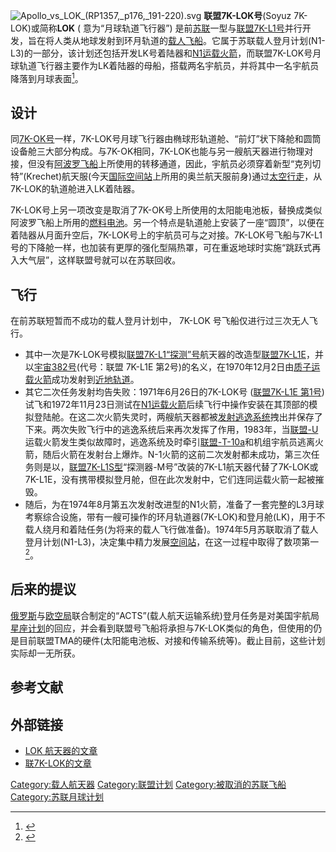 {{Infobox spacecraft class
| image = L2 (Lunar Orbit Module) (RP1357 p16, 31-220).svg
| caption = 月球轨道飞行器图
| name = 联盟7K-LOK号

| manufacturer = [[科罗廖夫能源火箭航天集团|科罗廖夫第一试验设计局]]
| designer     = [[谢尔盖·帕夫洛维奇·科罗廖夫|谢尔盖·科罗廖夫]]
| country      = [[前苏联|前苏联]]
| operator     = [[苏联太空计划|苏联太空计划]] 

| applications = 载人地月往返及[[绕月轨道|环月]]飞行

<!--Specifications-->
| spacecraft_type      =
| design_life          = 
| launch_mass          = 9850千克<br/>(21720磅)
| dry_mass             = 
| payload_capacity     = 
| crew_capacity        = 2名
| dimensions           = 长10.06米(33英尺)<br>直径2.93米(9.6英尺)
| volume               = 
| power                = 
| batteries            = 
| equipment            = 
| orbits               = [[近地轨道|近地轨道]]<br>地月空间<br>[[绕月轨道|环月轨道]]


<!--Production-->
| status = 已取消
| built    = 6艘
| launched = 5艘
| failed   = 4艘
| first    = 1970年12月2日
| last     = 1972年11月23日

<!--Related spacecraft-->
| derivedfrom = [[联盟7K-OK型|联盟7K-OK号]]
| derivatives = [[联盟7K-L1号|联盟7K-L1号]]绕月飞行<br/>[[联盟7K-OKS号|联盟7K-OKS号]]空间站货运船
| flown_with  = [[LK登月舱|LK登月舱]]
}}
[[File:Apollo_vs_LOK_(RP1357,_p176,_191-220).svg|right]]
'''联盟7K-LOK号'''(Soyuz 7K-LOK)或简称'''LOK''' ({{lang-ru|Лунный Орбитальный Корабль|translit=Lunniy Orbitalny Korabl}} 意为“月球轨道飞行器”) 是前[[苏联|苏联]]一型与[[联盟7K-L1号|联盟7K-L1号]]并行开发，旨在将人类从地球发射到环月轨道的[[载人飞船|载人飞船]]。它属于苏联载人登月计划(N1-L3)的一部分，该计划还包括开发LK号着陆器和[[N1运载火箭|N1运载火箭]]，而联盟7K-LOK号月球轨道飞行器主要作为LK着陆器的母船，搭载两名宇航员，并将其中一名宇航员降落到月球表面<ref name=L3>{{cite web|last=Wade|first=Mark|title=《L3》|url=http://www.astronautix.com/craft/l3.htm|work=Encyclopedia Astronautica|access-date=5 July 2011|url-status=dead|archive-url=https://www.webcitation.org/6GnfVkCZc?url=http://www.astronautix.com/craft/l3.htm|archive-date=22 May 2013}}</ref>。

==设计==
同[[联盟7K-OK型|7K-OK号]]一样，7K-LOK号月球飞行器由椭球形轨道舱、“前灯”状下降舱和圆筒设备舱三大部分构成。与7K-OK相同，7K-LOK也能与另一艘航天器进行物理对接，但没有[[阿波罗太空船|阿波罗飞船]]上所使用的转移通道，因此，宇航员必须穿着新型“克列切特”(Krechet)航天服(今天[[国际空间站|国际空间站]]上所用的奥兰航天服前身)通过[[舱外活动|太空行走]]，从7K-LOK的轨道舱进入LK着陆器。

7K-LOK号上另一项改变是取消了7K-OK号上所使用的太阳能电池板，替换成类似阿波罗飞船上所用的[[燃料电池|燃料电池]]。另一个特点是轨道舱上安装了一座“圆顶”，以便在着陆器从月面升空后，7K-LOK号上的宇航员可与之对接。7K-LOK号飞船与7K-L1号的下降舱一样，也加装有更厚的强化型隔热罩，可在重返地球时实施“跳跃式再入大气层”，这样联盟号就可以在苏联回收。
 

==飞行==
在前苏联短暂而不成功的载人登月计划中， 7K-LOK 号飞船仅进行过三次无人飞行。
 
*其中一次是7K-LOK号模拟[[联盟7K-L1号|联盟7K-L1“探测”号]]航天器的改造型[[联盟7K-L1E|联盟7K-L1E]]，并以[[宇宙382号|宇宙382号]](代号：联盟 7K-L1E 第2号)的名义，在1970年12月2日由[[质子运载火箭|质子运载火箭]]成功发射到[[近地轨道|近地轨道]]。
*其它二次任务发射均告失败：1971年6月26日的7K-LOK号 ([[联盟7K-L1E_第1号|联盟7K-L1E 第1号]]) 试飞和1972年11月23日测试在[[N1运载火箭|N1运载火箭]]后续飞行中操作安装在其顶部的模拟登陆舱。在这二次火箭失灵时，两艘航天器都被[[发射逃逸系统|发射逃逸系统]]拽出并保存了下来。两次失败飞行中的逃逸系统后来再次发挥了作用，1983年，当[[联盟-U|联盟-U]]运载火箭发生类似故障时，逃逸系统及时牵引[[联盟-T-10a|联盟-T-10a]]和机组宇航员逃离火箭，随后火箭在发射台上爆炸。N-1火箭的这前二次发射都未成功，第三次任务则是以，[[联盟7K-L1S型|联盟7K-L1S型]]“探测器-M号”改装的7K-L1航天器代替了7K-LOK或7K-L1E，没有携带模拟登月舱，但在此次发射中，它们连同运载火箭一起被摧毁。
*随后，为在1974年8月第五次发射改进型的N1火箭，准备了一套完整的L3月球考察综合设施，带有一艘可操作的环月轨道器(7K-LOK)和登月舱(LK)，用于不载人绕月和着陆任务(为将来的载人飞行做准备)。1974年5月苏联取消了载人登月计划(N1-L3)，决定集中精力发展[[空间站|空间站]]，在这一过程中取得了数项第一<ref>{{cite news|author=Mark Franchetti|title=Russia plans first men on Mars|url=http://www.timesonline.co.uk/article/0,,2089-1678539,00.html|newspaper=[[泰晤士报|泰晤士报]]|access-date=2008-02-05 | location=London | date=July 3, 2005}}</ref>。
==后来的提议==
[[俄罗斯|俄罗斯]]与[[欧洲空间局|欧空局]]联合制定的“ACTS”(载人航天运输系统)登月任务是对美国宇航局[[星座计划|星座计划]]的回应，并会看到联盟号飞船将承担与7K-LOK类似的角色，但使用的仍是目前联盟TMA的硬件(太阳能电池板、对接和传输系统等)。截止目前，这些计划实际却一无所获。 
{{clear}}

==参考文献==
{{reflist}}
==外部链接==
{{commons category|联盟7K-LOK型}}
*[http://www.russianspaceweb.com/lok.html LOK 航天器的文章] {{WebCite|url=https://www.webcitation.org/67eScJSPZ?url=http://www.russianspaceweb.com/lok.html |date=20120514100923 |dateformat=iso }}
*[http://www.astronautix.com/s/soyuz7k-lok.html 联7K-LOK的文章] {{Wayback|url=http://www.astronautix.com/s/soyuz7k-lok.html |date=20210426055459 }}
{{联盟计划}}
{{DEFAULTSORT:联盟7k-LOK型}}
[[Category:载人航天器|Category:载人航天器]]
[[Category:联盟计划|Category:联盟计划]]
[[Category:被取消的苏联飞船|Category:被取消的苏联飞船]]
[[Category:苏联月球计划|Category:苏联月球计划]]
